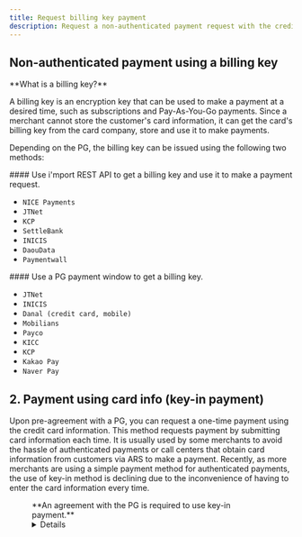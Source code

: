 ```yaml
---
title: Request billing key payment
description: Request a non-authenticated payment request with the credit card information.
---
```




## Non-authenticated payment using a billing key

<Hint style="info">
**What is a billing key?**

A billing key is an encryption key that can be used to make a payment at a desired time, such as subscriptions and Pay-As-You-Go payments. Since a merchant cannot store the customer's card information, it can get the card's billing key from the card company, store and use it to make payments.

</Hint>

Depending on the PG, the billing key can be issued using the following two methods:

<Tabs>
<Tab title="REST API">
#### Use i'mport REST API to get a billing key and use it to make a payment request.

- `NICE Payments`
- `JTNet`
- `KCP`
- `SettleBank`
- `INICIS`
- `DaouData`
- `Paymentwall`

</Tab>

<Tab title="PG payment window">
#### Use a PG payment window to get a billing key.

- `JTNet`
- `INICIS`
- `Danal (credit card, mobile)`
- `Mobilians`
- `Payco`
- `KICC`
- `KCP`
- `Kakao Pay`
- `Naver Pay`

</Tab>
</Tabs>

<ContentRef slug="/en/rest-api" />

<ContentRef slug="/en/pg-window" />

## 2. Payment using card info (key-in payment) <a href="#a-rest-api" id="a-rest-api"></a>

Upon pre-agreement with a PG, you can request a one-time payment using the credit card information. This method requests payment by submitting card information each time. It is usually used by some merchants to avoid the hassle of authenticated payments or call centers that obtain card information from customers via ARS to make a payment. Recently, as more merchants are using a simple payment method for authenticated payments, the use of key-in method is declining due to the inconvenience of having to enter the card information every time.

<Figure src="/gitbook-assets/en/image (139).png" caption='ChaiPort merchant "Ringle English Education"' />

<Hint style="info">
**An agreement with the PG is required to use key-in payment.**

</Hint>



<Details>
<p slot="summary"> PGs that support key-in payment</p>

- NICE Payments
- NHN KCP
- JTNET
- SettleBank
- DaouData

</Details>
